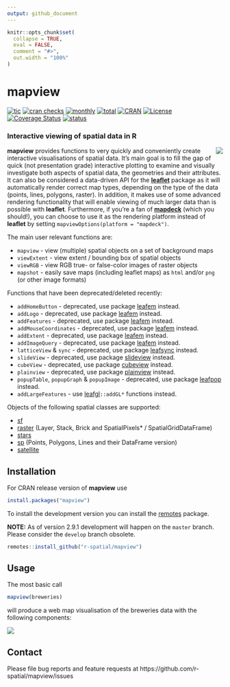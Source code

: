 ```yaml
---
output: github_document
---
```


```r
knitr::opts_chunk$set(
  collapse = TRUE,
  eval = FALSE,
  comment = "#>",
  out.width = "100%"
)
```

# mapview

 <!-- badges: start -->
[![tic](https://github.com/r-spatial/mapview/workflows/tic/badge.svg?branch=master)](https://github.com/r-spatial/mapview/actions)
[![cran checks](https://cranchecks.info/badges/worst/mapview)](https://cran.r-project.org/web/checks/check_results_mapview.html)
[![monthly](https://cranlogs.r-pkg.org/badges/mapview)](https://www.rpackages.io/package/mapview) 
[![total](https://cranlogs.r-pkg.org/badges/grand-total/mapview)](https://www.rpackages.io/package/mapview)
[![CRAN](https://www.r-pkg.org/badges/version/mapview?color=009999)](https://cran.r-project.org/package=mapview)
[![License](https://img.shields.io/badge/license-GPL%20%28%3E=%203%29-lightgrey.svg?style=flat)](https://www.gnu.org/licenses/gpl-3.0.html)
[![Coverage Status](https://img.shields.io/codecov/c/github/r-spatial/mapview/develop.svg)](https://codecov.io/github/r-spatial/mapview?branch=develop)
[![status](https://tinyverse.netlify.com/badge/mapview)](https://CRAN.R-project.org/package=mapview)
  <!-- badges: end -->

### Interactive viewing of spatial data in R

<a href="https://github.com/tim-salabim/mvl"><img align="right" src="https://github.com/tim-salabim/mvl/blob/cstriestohelp/imagery/animated/box_anim.gif?raw=true" /></a>

**mapview** provides functions to very quickly and conveniently create interactive visualisations of spatial data. It's main goal is to fill the gap of quick (not presentation grade) interactive plotting to examine and visually investigate both aspects of spatial data, the geometries and their attributes. It can also be considered a data-driven API for the [**leaflet**](https://cran.r-project.org/package=leaflet) package as it will automatically render correct map types, depending on the type of the data (points, lines, polygons, raster). In addition, it makes use of some advanced rendering functionality that will enable viewing of much larger data than is possible with **leaflet**. Furthermore, if you're a fan of [**mapdeck**](https://cran.r-project.org/package=mapdeck) (which you should!), you can choose to use it as the rendering platform instead of **leaflet** by setting `mapviewOptions(platform = "mapdeck")`.

The main user relevant functions are:

* `mapview` - view (multiple) spatial objects on a set of background maps
* `viewExtent` - view extent / bounding box of spatial objects
* `viewRGB` - view RGB true- or false-color images of raster objects
* `mapshot` - easily save maps (including leaflet maps) as `html` and/or `png` 
(or other image formats)

Functions that have been deprecated/deleted recently:

* `addHomeButton`  - deprecated, use package [leafem](https://CRAN.R-project.org/package=leafem) instead.
* `addLogo`  - deprecated, use package [leafem](https://CRAN.R-project.org/package=leafem) instead.
* `addFeatures`  - deprecated, use package [leafem](https://CRAN.R-project.org/package=leafem) instead.
* `addMouseCoordinates`  - deprecated, use package [leafem](https://CRAN.R-project.org/package=leafem) instead.
* `addExtent`  - deprecated, use package [leafem](https://CRAN.R-project.org/package=leafem) instead.
* `addImageQuery`  - deprecated, use package [leafem](https://CRAN.R-project.org/package=leafem) instead.
* `latticeView` & `sync` - deprecated, use package [leafsync](https://CRAN.R-project.org/package=leafsync) instead.
* `slideView` - deprecated, use package [slideview](https://CRAN.R-project.org/package=slideview) instead.
* `cubeView` - deprecated, use package [cubeview](https://CRAN.R-project.org/package=cubeview) instead.
* `plainview` - deprecated, use package [plainview](https://CRAN.R-project.org/package=plainview) instead.
* `popupTable`, `popupGraph` & `popupImage` - deprecated, use package [leafpop](https://CRAN.R-project.org/package=leafpop) instead.
* `addLargeFeatures` - use [leafgl](https://CRAN.R-project.org/package=leafgl)`::addGL*` functions instead.

Objects of the following spatial classes are supported:

* [sf](https://cran.r-project.org/package=sf)
* [raster](https://cran.r-project.org/package=raster) (Layer, Stack, Brick and SpatialPixels* / SpatialGridDataFrame)
* [stars](https://cran.r-project.org/package=stars)
* [sp](https://cran.r-project.org/package=sp) (Points, Polygons, Lines and their DataFrame version)
* [satellite](https://cran.r-project.org/package=satellite)


## Installation

For CRAN release version of **mapview** use


```r
install.packages("mapview")
```


To install the development version you can install the [remotes](https://cran.r-project.org/package=remotes) package.

**NOTE:** As of version 2.9.1 development will happen on the `master` branch. Please consider the `develop` branch obsolete.

```r
remotes::install_github("r-spatial/mapview")
```


## Usage

The most basic call

```r
mapview(breweries)
```

will produce a web map visualisation of the breweries data with the following components:

![](man/figures/basic_small.png)

## Contact

Please file bug reports and feature requests at https://github.com/r-spatial/mapview/issues
